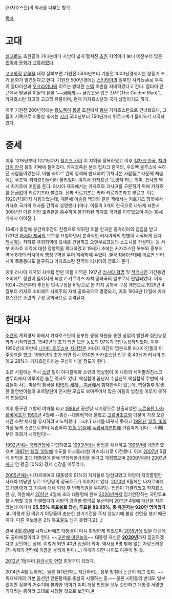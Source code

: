 [카자흐스탄]의 역사를 다루는 항목.

[[목차]]
= 고대 =
[[실크로드]] 초원길이 지나는데다 사방이 넓게 펼쳐진 [[초원]] 지역이다 보니 예전부터 많은 [[민족]]과 [[문화]]가 [[교류]]하였다. 

[[고고학]]적 [[유물]]을 대략 살펴보면 기원전 1500년부터 기원전 1000년경까지는 청동기 초기 문화가 발견된다고 한다. 기원전 500년경에는 [[스키타이]]의 일부인 사카(saka) 부족이 알타이산과 [[우크라이나]]에 이르는 방대한 [[스텝]] 초원을 지배하였다고 한다. 알타미 인근에서 발굴된 이들의 유물 '~~[[금삐까]]~~ 금갑옷을 입은 전사'(The Golden Man)'는 카자흐스탄 최고의 고고학 유물이며, 현재 카자흐스탄의 국가 상징이기도 하다.

이후 기원전 200년경에는 [[흉노]]족이 [[몽골]] 초원에서 [[동부]] 카자흐스탄으로 건너왔으나, 그들이 서쪽으로 이동한 후에는 [[서기]] 550년부터 750년까지 튀르크계가 들어오기 시작하였다.

= 중세 =
이후 1218년부터 1221년까지 [[칭기즈 칸]]이 이 지역을 정복하였고 이후 [[킵차크 한국]], [[차가타이 한국]] 등의 지배에 들어갔다. 카자흐족은 본래 킵차크 한국의, 우즈벡 울루스에 속하던 사람들이었는데, 아불 하이르 칸의 정책에 반대하여 뛰쳐나온 사람들[* 때문에 처음에는 우즈벡-카자흐인들이라 불리었다. 여기서 카자흐란 '도망자'라는 의미. 코사크 역시 카자흐에 어원을 둔다. 러시아 제국에서는 카자흐와 코사크를 구분하기 위해 카자흐를 뜬금없이 키르기즈라 불렀다. 진짜 키르기즈는 카라 키르기즈라고 부르고. 이는 1920년대까지 사용되었는데, 때문에 이슬람 백과와 같은 책에서는 키르기즈 항목에서 카자흐 국가의 역사를 간략히 설명했다.]이다. 이들이 3개의 한국으로 나뉘게 되면서 300년간 다른 지방 호족들을 흡수하여 봉건화된 카자흐 국가를 이루었으며 이는 18세기까지 이어진다. 

18세기 중엽에 봉건제후간의 전쟁으로 약화된 이들 한국은 중가리아의 침입을 받고 1731년 [[러시아 제국]]의 보호를 요청하면서 본격적인 러시아와의 합병이 시작되게 된다. [[러시아]]는 카자흐 국경지역에 요새를 건설하고 오렌부르크등의 소도시를 건설하는 등 서부 카자흐 지역에 대한 영향력을 확대하였고 19세기 초에는 카자흐스탄 북부와 중부지역에 8개의 러시아식 행정구역을 두어 지배하에 두었다. 결국 1860년대에 이르면 반러시아 폭동등에도 불구하고 카자흐스탄 전역이 러시아의 영토가 된다.

이후 러시아 제국의 지배를 받던 이들 지역은 1917년 [[러시아 혁명]] 및 [[적백내전]] 기간동안 소비에트 정권이 들어서게 되었고 키르기스 자치 공화국의 일부로서 편입되었다. 이후 1924~25년부터 추진된 민족구성을 바탕으로 한 자치 공화국 구성 개편으로 1925년 4월부터 카자흐 소비에트 사회주의 자치 공화국으로 명명되고, 이후 1936년 12월에 카자흐스탄은 소련의 구성 공화국으로 승격된다.

= 현대사 =
[[소련]]의 계획경제 하에서 카자흐스탄의 풍부한 광물 자원을 통한 상업의 발전과 집단농장화가 시작되었고, 1940년대 초가 되면 모든 농토의 97%가 집단농장화되었다. 이후 1950년대 후반에 [[니키타 흐루쇼프]] [[서기장]]은 처녀지 개간의 명분으로 러시아인들의 이주정책을 폈고, 1960년대 초가 되면 당시 930만 카자흐스탄 인구 중 43%가 러시아 인이고 29%가 카자흐인이라는 구성이 나올 정도가 된다. 

소련 시절에는 역시 [[소련]] 밑이 아니랄까봐 소련의 핵실험이 이 나라의 세미팔라친스크 변두리에서 이루어진 슬픈 역사도 있다. 핵실험이 끝난지 수십년뒤 핵실험지 주변에 사람들이 사는 마을의 참극을 [[KBS]]의 [[세계는 지금]]에서 취재한적이 있는데, 핵실험후 발생한 돌연변이들의 포르말린이 전시된 모습도 보여주어서 많은 이들의 밤잠을 이루지 못하게 만들었다. 

이후 동구권 개방의 여파를 타고 [[1989년]] 공산당 서기장으로 선출되었던 [[누르술탄 나자르바예프]]가 [[1990년]] 4월에 --종신--대통령직에 올랐고 [[고르바초프]]와 더불어 가장 오랜 시간 소련 체제를 유지하려고 노력했다. 그러나 대세를 바꾸지 못하고 [[1991년]] [[12월 16일]] 가장 늦게 소련으로부터 독립하여 [[12월 21일]]에 [[독립국가연합]]에 가입하게 된다. --이때부터 흑화가 시작된다!-- 

[[1992년]]에는 [[국제연합]]에 가입하였고 [[1993년]]에는 헌법을 채택하고 [[1995년]]에 개정하였으며 [[1997년]] [[12월 10일]]에 수도를 아크몰라(현 아스타나)로 이전했다. 이후 [[2007년]] 5월에 헌법을 초대 대통령에 한해 연임제한규정을 둔다고 개정했으며 [[2000년]]부터 [[2007년]]까지 연 평균 10%의 경제 성장을 이루었다.

[[2005년]]에는 나자르바예프 대통령이 91%의 지지율로 당선되었고 야당이 지리멸렬한 사태라 여당인 누르-오탄당의 정국주도가 이어지고 있다. [[2010년]] 6월에는 나자르바예프 대통령과 그 가족에 대해 퇴임 후 면책특권을 부여하는 법안이 가결되었고 카자흐스탄 상, 하원에서 [[2011년]] 4월에 초대 대통령에 한해 [[2020년]]까지 임기연장하는 국민투표를 시행할 것을 가결했다가 서방의 강력한 항의로 무산되어 2011년 4월에 대선을 치루었는데 여기서 '''95.55% 득표율로 당선, 투표율 89.99%, 총 유권자는 920만 명이었다고.''' 이렇게 된 이유가 야당들이 충분한 선거기간을 주지 않았기에 불참 선언을 했기 때문이다. 다른 후보들은 2% 득표율도 넘지 못했다고(...)

결국 [[4월 8일]]에 나자르바예프 대통령이 다시 취임하게 되었으며 [[2016년]]에 있을 대선에도 출마예정이라고 한다. ~~[[고만해, 미친놈들아!|고만해 미친놈아]]~~ 대통령 자신은 '''[[2030년]]'''까지 집권하겠다고 공언하는 상태. 이렇게 되면 40년 집권이 되며, 역사상 6명 밖에 없는 자랑스러운(?) 독재의 전당에 이름을 올리게 된다(...) 이때가 되면 나이도 아흔이 될 듯. 

[[2012년]] 1월부터 [[유라시아 연합]] 회원국이 되었다.

2014년 4월 트위터는 물론 휴대전화도 차단하려는 정부 방침이 논란이 되고 있다. ~~독재체제의 기본 옵션인 언론통제를 충실히 시행하는 중.~~ 물론 시민들의 반대도 일부 있지만 정부의 거수기에 불과한 의회가 이미 개정 법안을 모두 승인하고 대통령 서명만 기다리는 중이라 그대로 시행될 것으로 보인다.[http://news.naver.com/main/read.nhn?mode=LSD&mid=shm&sid1=104&oid=001&aid=0006858014 #]
